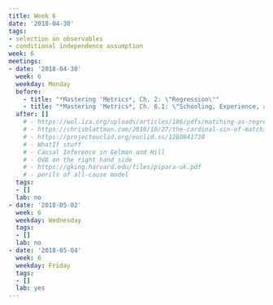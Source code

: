 ```yaml
---
title: Week 6
date: '2018-04-30'
tags:
- selection on observables
- conditional independence assumption
week: 6
meetings:
- date: '2018-04-30'
  week: 6
  weekday: Monday
  before:
    - title: "*Mastering 'Metrics*, Ch. 2: \"Regression\""
    - title: "*Mastering 'Metrics*, Ch. 6.1: \"Schooling, Experience, and Earnings\""
  after: []
    # - https://wol.iza.org/uploads/articles/186/pdfs/matching-as-regression-estimator.pdf
    # - https://chrisblattman.com/2010/10/27/the-cardinal-sin-of-matching/
    # - https://projecteuclid.org/euclid.ss/1280841730
    # - WhatIf stuff
    # - Causal Inference in Gelman and Hill
    # - OVB on the right hand side
    # - https://gking.harvard.edu/files/pspara-uk.pdf
    # - perils of all-cause model
  tags:
  - []
  lab: no
- date: '2018-05-02'
  week: 6
  weekday: Wednesday
  tags:
  - []
  lab: no
- date: '2018-05-04'
  week: 6
  weekday: Friday
  tags:
  - []
  lab: yes
---
```


